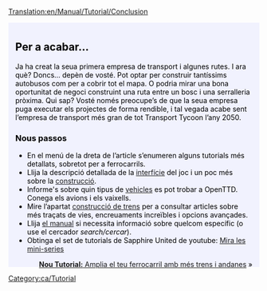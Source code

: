 [[Translation:en/Manual/Tutorial/Conclusion]]

{{en/Tabs|5|5
|ca/Manual/Tutorial/Tutorial|1. Començament<!--
-->|ca/Manual/Tutorial/Tutorial/Autobusos|2. Autobusos<!--
-->|ca/Manual/Tutorial/Tutorial/Trens|3. Trens<!--
-->|ca/Manual/Tutorial/Tutorial/Avions|4. Avions<!--
-->|ca/Manual/Tutorial/Tutorial/Final|5. Per a acabar...}}
<div style="padding:.5em 1em 1em 1em; border-top:none; background-color:#f1f2fe; color:#000;">
<div style="float: right">
{{ca/Tutorial}}</div>

==Per a acabar...==
Ja ha creat la seua primera empresa de transport i algunes rutes. I ara què? Doncs... depèn de vosté. Pot optar per construir tantíssims autobusos com per a cobrir tot el mapa. O podria mirar una bona oportunitat de negoci construint una ruta entre un bosc i una serralleria pròxima. Qui sap? Vosté només preocupe’s de que la seua empresa puga executar els projectes de forma rendible, i tal vegada acabe sent l’empresa de transport més gran de tot Transport Tycoon l’any 2050. 

===Nous passos===
* En el menú de la dreta de l’article s’enumeren alguns tutorials més detallats, sobretot per a ferrocarrils.
* Llija la descripció detallada de la [[ca/Manual/Interfície del joc|interfície]] del joc i un poc més sobre la [[ca/Construcció|construcció]].
* Informe's sobre quin tipus de [[ca/Manual/Vehicles|vehicles]] es pot trobar a OpenTTD. Conega els avions i els vaixells.
* Mire l’apartat [[ca/Construcció de trens|construcció de trens]] per a consultar articles sobre més traçats de vies, encreuaments increïbles i opcions avançades.
* Llija [[ca/Manual/OpenTTD|el manual]] si necessita informació sobre quelcom específic (o use el cercador ''search/cercar'').
* Obtinga el set de tutorials de Sapphire United de youtube: [http://www.youtube.com/watch?v=KAriYewKvj8&feature=PlayList&p=C168C0CB0588B9A0&index=0&playnext=1 Mira les mini-series]


<span style="float: right">[[ca/Manual/Tutorial/Tutorial/Dues andanes|'''Nou Tutorial:''' Amplia el teu ferrocarril amb més trens i andanes]] &raquo;</span>
</div>
[[Category:ca/Tutorial]]
